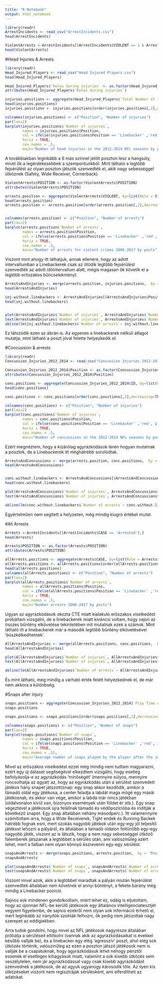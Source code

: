 ```yaml
---
title: "R Notebook"
output: html_notebook
---
```

```r
library(readr)
ArrestIncidents <- read_csv("ArrestIncidents.csv")
head(ArrestIncidents)
```

```r
ViolentArrests <-ArrestIncidents[(ArrestIncidents$VIOLENT == 1 & ArrestIncidents$CASE == 'Arrested'),]
head(ViolentArrests)
```

#Head Injuries & Arrests

```r
library(readr)
Head_Injured_Players <- read_csv("Head Injured Players.csv")
head(Head_Injured_Players)
```

```r
Head_Injured_Players$`Roles during injuries` <- as.factor(Head_Injured_Players$`Roles during injuries`)
attributes(Head_Injured_Players$`Roles during injuries`)

injuries.positions <- aggregate(Head_Injured_Players$`Total Number of Injuries (2012-2014)`, by=list(Role = Head_Injured_Players$`Roles during injuries`), FUN = sum)
head(injuries.positions)
injuries.positions <- injuries.positions[order(injuries.positions[,2],decreasing=TRUE),]

colnames(injuries.positions) <- c("Position", "Number of injuries")
par(las=2)
barplot(injuries.positions$`Number of injuries`,
        names = injuries.positions$Position,
        col = ifelse(injuries.positions$Position == 'Linebacker' ,'red', ifelse(injuries.positions$Position == 'Cornerback' ,'steelblue1', ifelse(injuries.positions$Position == 'Wide Receiver' ,'gold', ifelse(injuries.positions$Position == 'Safety' ,'limegreen', ifelse(injuries.positions$Position == 'Running Back' ,'darkmagenta', ifelse(injuries.positions$Position == 'Tight End' ,'orchid', 'grey')))))),
        horiz = TRUE,
        cex.names = .5,
        main="Number of head injuries in the 2012-2014 NFL seasons by posts")
```
A továbbiakban leginkább a 6 más színnel jelölt poszton lesz a hangsúly, mivel ők a legérdekesebbek a szempontunkból.
Mint látható a legtöbb fejsérülést az olyan poszton játszók szenvedték el, akik nagy sebességgel ütköznek (Safety, Wide Receiver, Cornerback).



```r
ViolentArrests$POSITION <- as.factor(ViolentArrests$POSITION)
attributes(ViolentArrests$POSITION)

arrests.position <- aggregate(ViolentArrests$VIOLENT, by=list(Role = ViolentArrests$POSITION), FUN = sum)
head(arrests.position)
arrests.position <- arrests.position[order(arrests.position[,2],decreasing=TRUE),]


colnames(arrests.position) <- c("Position", "Number of arrests")
par(las=2)
barplot(arrests.position$`Number of arrests`,
        names = arrests.position$Position,
        col = ifelse(arrests.position$Position == 'Linebacker' ,'red', ifelse(arrests.position$Position == 'Cornerback' ,'steelblue1', ifelse(arrests.position$Position == 'Wide Receiver' ,'gold', ifelse(arrests.position$Position == 'Safety' ,'limegreen', ifelse(arrests.position$Position == 'Running Back' ,'darkmagenta', ifelse(arrests.position$Position == 'Tight End' ,'orchid', 'grey')))))),
        horiz = TRUE,
        cex.names = .5,
        main="Number of arrests for violent crimes 2000-2017 by posts")
```
Viszont mint ahogy itt láthatjuk, annak ellenére, hogy az adott intervallumban a Linebackerek csak az ötödik legtöbb fejsérülést szenvedték az adott időintervallum alatt, mégis magasan ők követik el a legtöbb erőszakos bűncselekményt.


```r
ArrestsAndInjuries <- merge(arrests.position, injuries.positions,  by = 'Position')
head(ArrestsAndInjuries)

inj.without.linebackers <- ArrestsAndInjuries[(ArrestsAndInjuries$Position != 'Linebacker'),]
head(inj.without.linebackers)


plot(ArrestsAndInjuries$`Number of injuries`, ArrestsAndInjuries$`Number of arrests`, type = "n")
text(ArrestsAndInjuries$`Number of injuries`, ArrestsAndInjuries$`Number of arrests`, labels = ArrestsAndInjuries$Position, cex=0.7,col = ifelse(ArrestsAndInjuries$Position == 'Linebacker' ,'red', ifelse(ArrestsAndInjuries$Position == 'Cornerback' ,'steelblue1', ifelse(ArrestsAndInjuries$Position == 'Wide Receiver' ,'gold', ifelse(ArrestsAndInjuries$Position == 'Safety' ,'limegreen', ifelse(ArrestsAndInjuries$Position == 'Running Back' ,'darkmagenta', ifelse(ArrestsAndInjuries$Position == 'Tight End' ,'orchid', 'black')))))),)
abline(lm(inj.without.linebackers$`Number of arrests`~ inj.without.linebackers$`Number of injuries` ))
```
Ez látszódik ezen az ábrán is. Az egyenes a linebackerek nélküli átlagot mutatja, mint látható a poszt jóval felette helyezkedik el.


#Concussion & arrests

```r
library(readr)
Concussion_Injuries_2012_2014 <- read_csv("Concussion Injuries 2012-2014.csv")
```



```r
Concussion_Injuries_2012_2014$Position <- as.factor(Concussion_Injuries_2012_2014$Position)
attributes(Concussion_Injuries_2012_2014$Position)

conc.positions <- aggregate(Concussion_Injuries_2012_2014$ID, by=list(Role = Concussion_Injuries_2012_2014$Position), FUN = length)
head(conc.positions)

conc.positions <- conc.positions[order(conc.positions[,2],decreasing=TRUE),]

colnames(conc.positions) <- c("Position", "Number of injuries")
par(las=2)
barplot(conc.positions$`Number of injuries`,
        names = conc.positions$Position,
        col = ifelse(conc.positions$Position == 'Linebacker' ,'red', ifelse(conc.positions$Position == 'Cornerback' ,'steelblue1', ifelse(conc.positions$Position == 'Wide Receiver' ,'gold', ifelse(conc.positions$Position == 'Safety' ,'limegreen', ifelse(conc.positions$Position == 'Running Back' ,'darkmagenta', ifelse(conc.positions$Position == 'Tight End' ,'orchid', 'grey')))))),
        horiz = TRUE,
        cex.names = .5,
        main="Number of concussions in the 2012-2014 NFL seasons by posts")
```
Ezért megnéztem, hogy a kizárólag agyrázkódások terén hogyan mutatnak a posztok, de a Linebackerek itt méghátrébb sorolódtak.

```r
ArrestsAndConcussions <- merge(arrests.position, conc.positions,  by = 'Position')
head(ArrestsAndConcussions)


conc.without.linebackers <- ArrestsAndConcussions[(ArrestsAndConcussions$Position != 'Linebacker'),]
head(conc.without.linebackers)

plot(ArrestsAndConcussions$`Number of injuries`, ArrestsAndConcussions$`Number of arrests`,  type = "n")
text(ArrestsAndConcussions$`Number of injuries`, ArrestsAndConcussions$`Number of arrests`, labels = ArrestsAndConcussions$Position, cex=0.7, col = ifelse(ArrestsAndConcussions$Position == 'Linebacker' ,'red', ifelse(ArrestsAndConcussions$Position == 'Cornerback' ,'steelblue1', ifelse(ArrestsAndConcussions$Position == 'Wide Receiver' ,'gold', ifelse(ArrestsAndConcussions$Position == 'Safety' ,'limegreen', ifelse(ArrestsAndConcussions$Position == 'Running Back' ,'darkmagenta', ifelse(ArrestsAndConcussions$Position == 'Tight End' ,'orchid', 'black')))))))

abline(lm(conc.without.linebackers$`Number of arrests`~ conc.without.linebackers$`Number of injuries` ))
```
Egyértelműen nem segített a helyzeten, még mindig kiugró értéket mutat.


#All Arrests

```r
Arrests <-ArrestIncidents[(ArrestIncidents$CASE == 'Arrested'),]
head(Arrests)
```

```r
Arrests$POSITION <- as.factor(Arrests$POSITION)
attributes(Arrests$POSITION)

allArrests.positions <- aggregate(Arrests$CASE, by=list(Role = Arrests$POSITION), FUN = length)
allArrests.positions <- allArrests.positions[order(allArrests.positions[,2],decreasing=TRUE),]
head(allArrests.positions)
colnames(allArrests.positions) <- c("Position", "Number of arrests")
par(las=2)
barplot(allArrests.positions$`Number of arrests`,
        names = allArrests.positions$Position,
        col = ifelse(allArrests.positions$Position == 'Linebacker' ,'red', ifelse(allArrests.positions$Position == 'Cornerback' ,'steelblue1', ifelse(allArrests.positions$Position == 'Wide Receiver' ,'gold', ifelse(allArrests.positions$Position == 'Safety' ,'limegreen', ifelse(allArrests.positions$Position == 'Running Back' ,'darkmagenta', ifelse(allArrests.positions$Position == 'Tight End' ,'orchid', 'grey')))))),
        horiz = TRUE,
        cex.names = .5,
        main="Number arrests 2000-2017 by posts")
```
Ugyan az agyrázkódások okozta CTE miatt kialakuló erőszakos viselkedést próbáltam vizsgálni, de a linebackerek miatt kíváncsi voltam, hogy vajon az összes bűntény elkövetése tekintetében mit mutatnak ezek a számok. Mint látható itt a linebackerek már a második legtöbb bűntény elkövetésével 'büszkélkedhetnek'.


```r
AllArrestsAndInjuries <- merge(allArrests.positions, conc.positions,  by = 'Position')
head(AllArrestsAndInjuries)

plot(AllArrestsAndInjuries$`Number of injuries`, AllArrestsAndInjuries$`Number of arrests`,  type = "n")
text(AllArrestsAndInjuries$`Number of injuries`, AllArrestsAndInjuries$`Number of arrests`, labels = AllArrestsAndInjuries$Position, cex=0.7, col = ifelse(AllArrestsAndInjuries$Position == 'Linebacker' ,'red', ifelse(AllArrestsAndInjuries$Position == 'Cornerback' ,'steelblue1', ifelse(AllArrestsAndInjuries$Position == 'Wide Receiver' ,'gold', ifelse(AllArrestsAndInjuries$Position == 'Safety' ,'limegreen', ifelse(AllArrestsAndInjuries$Position == 'Running Back' ,'darkmagenta', ifelse(AllArrestsAndInjuries$Position == 'Tight End' ,'orchid', 'black')))))))

abline(lm(AllArrestsAndInjuries$`Number of arrests`~ AllArrestsAndInjuries$`Number of injuries`))
```
És mint látható, még mindig a várható érték felett helyezkednek el, de már nem akkora a különbség.


#Snaps after injury

```r
snaps.positions <- aggregate(Concussion_Injuries_2012_2014$`Play Time After Injury`, by =list(Role = Concussion_Injuries_2012_2014$Position), FUN=mean, na.rm=TRUE)
snaps.positions

snaps.positions <- snaps.positions[order(snaps.positions[,2],decreasing=TRUE),]

colnames(snaps.positions) <- c("Position", "Number of snaps")
par(las=2)
barplot(snaps.positions$`Number of snaps`,
        names = snaps.positions$Position,
        col = ifelse(snaps.positions$Position == 'Linebacker' ,'red', ifelse(snaps.positions$Position == 'Cornerback' ,'steelblue1', ifelse(snaps.positions$Position == 'Wide Receiver' ,'gold', ifelse(snaps.positions$Position == 'Safety' ,'limegreen', ifelse(snaps.positions$Position == 'Running Back' ,'darkmagenta', ifelse(snaps.positions$Position == 'Tight End' ,'orchid', 'grey')))))),
        horiz = TRUE,
        cex.names = .55,
        main="Average number of snaps played by the player after the injury in the 2012-2014 NFL seasons by posts",)

```
Mivel az erőszakos viselkedést ezzel még mindig nem tudtam magyarázni, ezért egy új dataset segítségével elkezdtem vizsgálni, hogy esetleg befolyásolja-e az agyrázkódás 'minőségét' (mennyire súlyos, mennyire roncsolhatja az agyat) az, hogy az egyrázkódás után a sérülést szenvedett játékos hány snapet játszott(snap: egy snap akkor kezdődik, amikor a támadó oldal egy játékosa, a center feladja a labdát maga mögé egy másik játékosnak, és akkor van vége, amikor a labda már nincs játékban (oldalvonalon kívül van, bizonyos események után földet ér stb.). Egy snap végeztével a játékosok újra felállnak támadó és védőpozícióba és indítják a következő snapet. Egy snap általában néhány másodperc.). Itt valamennyire számítottam arra, hogy a Wide Receiverek, Tight endek és Running Backek hátrébb fognak esni, mert szokás nagyobb játékok után egy-egy jól teljesítő játékost lehozni a pályáról, és általában a támadó oldalon feltűnőbb egy-egy nagyobb játék, viszont az is látszik, hogy a nem nagy sebességgel ütköző falemberek játszanak a legtöbbet a sérülés után, ami valószínűleg azért lehet, mert a falban nem olyan könnyű észrevenni egy-egy sérülést.

```r
snapsAndArrests <- merge(snaps.positions, arrests.position,  by = 'Position', all = FALSE)
snapsAndArrests

plot(snapsAndArrests$`Number of snaps`, snapsAndArrests$`Number of arrests`,  type = "n")
text(snapsAndArrests$`Number of snaps`, snapsAndArrests$`Number of arrests`, labels =snapsAndArrests$Position, cex=0.7, col = ifelse(snapsAndArrests$Position == 'Linebacker' ,'red', ifelse(snapsAndArrests$Position == 'Cornerback' ,'steelblue1', ifelse(snapsAndArrests$Position == 'Wide Receiver' ,'gold', ifelse(snapsAndArrests$Position == 'Safety' ,'limegreen', ifelse(snapsAndArrests$Position == 'Running Back' ,'darkmagenta', ifelse(snapsAndArrests$Position == 'Tight End' ,'orchid', 'black')))))))
```
Viszont mivel azok, akik a legtöbbet maradtak a pályán miután fejsérülést szenvedtek általában nem követnek el annyi bűntényt, a fekete bárány még mindig a Linebacker pozíció.

Sajnos sok mindenen gondolkodtam, miért lehet ez, odáig is eljutottam, hogy az újonnan NFL-be kerülő játékosok egy általános intelligenciatesztjét vegyem figyelembe, de sajnos ezekről nem olyan sok információ érhető el, mert leginkább az irányítók szokták felhozni, ők pedig nem játszottak nagy szerepet az eddigiekben.

Arra tudok gondolni, hogy mivel az NFL játékosok nagyrésze általában próbálja a sérüléseit eltitkolni (vannak akik az agyrázkódásaikat is évekkel később vallják be), és a linebacker egy elég 'agresszív' poszt, ahol elég sok ütközés történik, valószínűleg az ezen a poszton játszó játékosok nem is vallják be a csapatuknak, hogy agyrázkódásuk lehet nehogy pénztől essenek el esetleges kihagyások miatt, valamint a sok kisebb ütközés sem veszélytelen, nem jár agyrázkódással vagy csak kisebb agyrázkódást szenvednek a játékosok, de az agyuk ugyanúgy károsodik tőle. Az ilyen kis ütközéseket viszont nem regisztráják sérülésként, ami elferdítheti az adatokat.